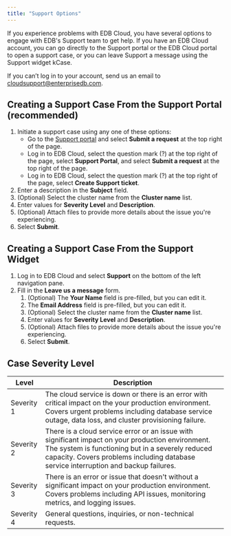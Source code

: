 ```yaml
---
title: "Support Options"
---
```


If you experience problems with EDB Cloud, you have several options to engage with EDB's Support team to get help. If you have an EDB Cloud account, you can go directly to the Support portal or the EDB Cloud portal to open a support case, or you can leave Support a message using the Support widget kCase. 

If you can’t log in to your account, send us an email to [cloudsupport@enterprisedb.com](cloudsupport@enterprisedb.com).

## Creating a Support Case From the Support Portal (recommended)

1. Initiate a support case using any one of these options:
    - Go to the [Support portal](https://support.edbcloud.com/hc/en-us) and select **Submit a request** at the top right of the page.
    - Log in to EDB Cloud, select the question mark (?) at the top right of the page, select **Support Portal**, and select **Submit a request** at the top right of the page.
    - Log in to EDB Cloud, select the question mark (?) at the top right of the page, select **Create Support ticket**.
1. Enter a description in the **Subject** field.
1. (Optional) Select the cluster name from the **Cluster name** list.
1. Enter values for **Severity Level** and **Description**.
1. (Optional) Attach files to provide more details about the issue you're experiencing.
1. Select **Submit**.

## Creating a Support Case From the Support Widget

1. Log in to EDB Cloud and select **Support** on the bottom of the left navigation pane. 
1. Fill in the **Leave us a message** form.
    1. (Optional) The **Your Name** field is pre-filled, but you can edit it.
    1. The **Email Address** field is pre-filled, but you can edit it.
    1. (Optional) Select the cluster name from the **Cluster name** list.
    1. Enter values for **Severity Level** and **Description**.
    1. (Optional) Attach files to provide more details about the issue you're experiencing.
    1. Select **Submit**.

## Case Severity Level

| Level | Description |
| -------- | ----------- |
| Severity 1  | The cloud service is down or there is an error with critical impact on the your production environment. Covers urgent problems including database service outage, data loss, and cluster provisioning failure. |
| Severity 2  | There is a cloud service error or an issue with significant impact on your production environment. The system is functioning but in a severely reduced capacity. Covers problems including database service interruption and backup failures. |
| Severity 3 | There is an error or issue that doesn't without a significant impact on your production environment. Covers problems including API issues, monitoring metrics, and logging issues.
| Severity 4  | General questions, inquiries, or non-technical requests.




